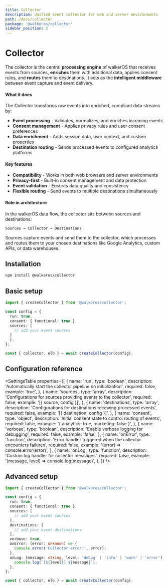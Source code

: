 ```yaml
---
title: Collector
description: Unified event collector for web and server environments
path: /docs/collector
package: '@walkeros/collector'
sidebar_position: 2
---
```



# Collector

The collector is the central **processing engine** of walkerOS that receives
events from sources, **enriches** them with additional data, applies consent
rules, and **routes** them to destinations. It acts as the **intelligent
middleware** between event capture and event delivery.

#### What it does

The Collector transforms raw events into enriched, compliant data streams by:

- **Event processing** - Validates, normalizes, and enriches incoming events
- **Consent management** - Applies privacy rules and user consent preferences
- **Data enrichment** - Adds session data, user context, and custom properties
- **Destination routing** - Sends processed events to configured analytics
  platforms

#### Key features

- **Compatibility** - Works in both web browsers and server environments
- **Privacy-first** - Built-in consent management and data protection
- **Event validation** - Ensures data quality and consistency
- **Flexible routing** - Send events to multiple destinations simultaneously

#### Role in architecture

In the walkerOS data flow, the collector sits between sources and destinations:

```
Sources → Collector → Destinations
```

Sources capture events and send them to the collector, which processes and
routes them to your chosen destinations like Google Analytics, custom APIs, or
data warehouses.

## Installation

```bash
npm install @walkeros/collector
```

## Basic setup

```typescript
import { createCollector } from '@walkeros/collector';

const config = {
  run: true,
  consent: { functional: true },
  sources: [
    // add your event sources
  ]
  },
};

const { collector, elb } = await createCollector(config);

```

## Configuration reference

<SettingsTable
  properties={[
    {
      name: 'run',
      type: 'boolean',
      description:
        'Automatically start the collector pipeline on initialization',
      required: false,
      example: 'true',
    },
    {
      name: 'sources',
      type: 'array',
      description:
        'Configurations for sources providing events to the collector',
      required: false,
      example: '[{ source, config }]',
    },
    {
      name: 'destinations',
      type: 'array',
      description: 'Configurations for destinations receiving processed events',
      required: false,
      example: '[{ destination, config }]',
    },
    {
      name: 'consent',
      type: 'object',
      description: 'Initial consent state to control routing of events',
      required: false,
      example: '{ analytics: true, marketing: false }',
    },
    {
      name: 'verbose',
      type: 'boolean',
      description: 'Enable verbose logging for debugging',
      required: false,
      example: 'false',
    },
    {
      name: 'onError',
      type: 'function',
      description:
        'Error handler triggered when the collector encounters failures',
      required: false,
      example: '(error) => console.error(error)',
    },
    {
      name: 'onLog',
      type: 'function',
      description: 'Custom log handler for collector messages',
      required: false,
      example: '(message, level) => console.log(message)',
    },
  ]}
/>

## Advanced setup

```typescript
import { createCollector } from '@walkeros/collector';

const config = {
  run: true,
  consent: { functional: true },
  sources: [
    // add your event sources
  ],
  destinations: [
    // add your event destinations
  ],
  verbose: true,
  onError: (error: unknown) => {
    console.error('Collector error:', error);
  },
  onLog: (message: string, level: 'debug' | 'info' | 'warn' | 'error') => {
    console.log(`[${level}] ${message}`);
  },
};

const { collector, elb } = await createCollector(config);
```
